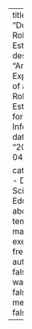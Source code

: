 ---
title: "Doubly Robust Estimators"
description: "An Exploration of a Double Robust Estimator for Causal Inference"
date: "2023-04-17"

categories:
  - Data Science
  - Education
about:
  template: marquee
execute:
  freeze: auto
  echo: false
  warning: false
  message: false
---